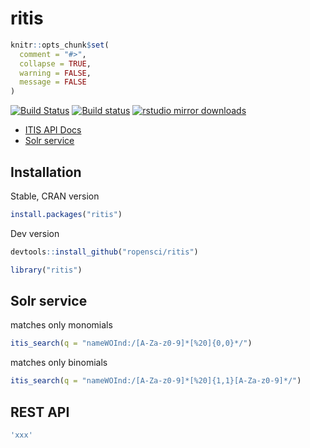 ritis
=====

```r
knitr::opts_chunk$set(
  comment = "#>",
  collapse = TRUE,
  warning = FALSE,
  message = FALSE
)
```

[![Build Status](https://travis-ci.org/ropensci/ritis.svg?branch=with-solr)](https://travis-ci.org/ropensci/ritis)
[![Build status](https://ci.appveyor.com/api/projects/status/pvrc9muevha00fie/branch/with-solr?svg=true)](https://ci.appveyor.com/project/sckott/ritis/branch/with-solr)
[![rstudio mirror downloads](http://cranlogs.r-pkg.org/badges/ritis)](https://github.com/metacran/cranlogs.app)

* [ITIS API Docs](http://www.itis.gov/ws_description.html)
* [Solr service](http://www.itis.gov/solr_documentation.html)

## Installation

Stable, CRAN version

```r
install.packages("ritis")
```

Dev version

```r
devtools::install_github("ropensci/ritis")
```

```r
library("ritis")
```

## Solr service

matches only monomials

```r
itis_search(q = "nameWOInd:/[A-Za-z0-9]*[%20]{0,0}*/")
```

matches only binomials

```r
itis_search(q = "nameWOInd:/[A-Za-z0-9]*[%20]{1,1}[A-Za-z0-9]*/")
```

## REST API 

```r
'xxx'
```
